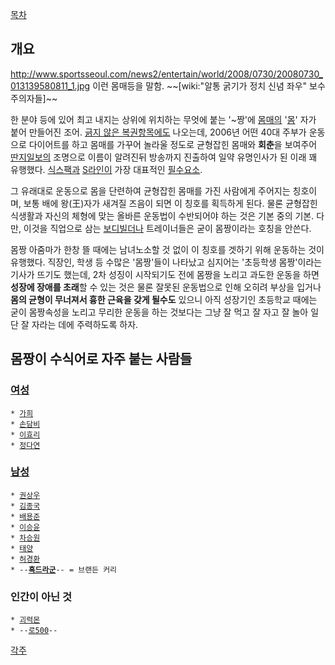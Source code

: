 [[목차]]
== 개요 ==
http://www.sportsseoul.com/news2/entertain/world/2008/0730/20080730_013139580811_1.jpg
이런 몸매등을 말함. 
~~[wiki:"알통 굵기가 정치 신념 좌우" 보수주의자들]~~  

한 분야 등에 있어 최고 내지는 상위에 위치하는 무엇에 붙는 '~짱'에 [[몸매]]의 '[[몸]]' 자가 붙어 만들어진 조어. [[긁지 않은 복권]]항목에도 나오는데, 2006년 어떤 40대 주부가 운동으로 다이어트를 하고 몸매를 가꾸어 놀라울 정도로 균형잡힌 몸매와 '''회춘'''을 보여주어 [[딴지일보]]의 조명으로 이름이 알려진뒤 방송까지 진출하여 일약 유명인사가 된 이래 꽤 유행했다. [[식스팩]]과 [[S라인]]이 가장 대표적인 [[필수요소]].

그 유래대로 운동으로 몸을 단련하여 균형잡힌 몸매를 가진 사람에게 주어지는 칭호이며, 보통 배에 왕(王)자가 새겨질 즈음이 되면 이 칭호를 획득하게 된다. 물론 균형잡힌 식생활과 자신의 체형에 맞는 올바른 운동법이 수반되어야 하는 것은 기본 중의 기본. 다만, 이것을 직업으로 삼는 [[보디빌더]]나 트레이너들은 굳이 몸짱이라는 호칭을 안쓴다.

몸짱 아줌마가 한창 뜰 때에는 남녀노소할 것 없이 이 칭호를 겟하기 위해 운동하는 것이 유행했다. 직장인, 학생 등 수많은 '몸짱'들이 나타났고 심지어는 '초등학생 몸짱'이라는 기사가 뜨기도 했는데, 2차 성징이 시작되기도 전에 몸짱을 노리고 과도한 운동을 하면 '''성장에 장애를 초래'''할 수 있는 것은 물론 잘못된 운동법으로 인해 오히려 부상을 입거나 '''몸의 균형이 무너져서 흉한 근육을 갖게 될수도''' 있으니 아직 성장기인 초등학교 때에는 굳이 몸짱속성을 노리고 무리한 운동을 하는 것보다는 그냥 잘 먹고 잘 자고 잘 놀아 일단 잘 자라는 데에 주력하도록 하자.

== 몸짱이 수식어로 자주 붙는 사람들 ==
=== [[근육미녀|여성]] ===
 * [[가희]]
 * [[손담비]]
 * [[이효리]]
 * [[정다연]]

=== [[근육돼지|남성]] ===
 * [[권상우]]
 * [[김종국]] 
 * [[배용준]]
 * [[이승윤]]
 * [[차승원]]
 * [[태양]]
 * [[허경환]]
 * --'''[[흑드라군]]'''-- = 브랜든 커리


=== 인간이 아닌 것 ===
 * [[괴력몬]]
 * --[[U-511(함대 컬렉션)|로500]]--

[[각주]]
